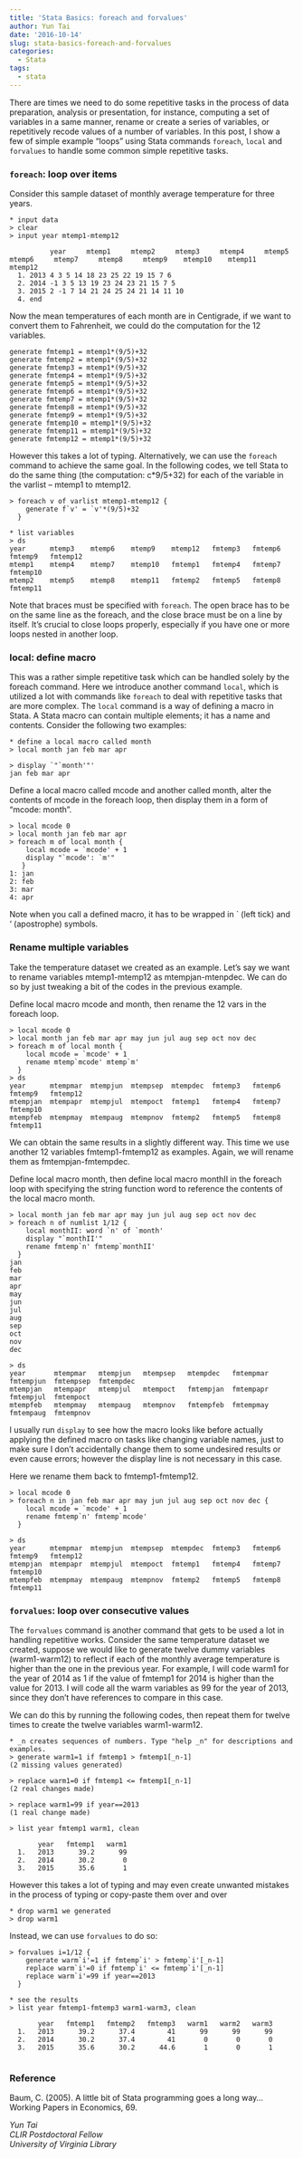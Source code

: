 ```yaml
---
title: 'Stata Basics: foreach and forvalues'
author: Yun Tai
date: '2016-10-14'
slug: stata-basics-foreach-and-forvalues
categories:
  - Stata
tags:
  - stata
---
```


There are times we need to do some repetitive tasks in the process of data preparation, analysis or presentation, for instance, computing a set of variables in a same manner, rename or create a series of variables, or repetitively recode values of a number of variables. In this post, I show a few of simple example "loops" using Stata commands `foreach`, `local` and `forvalues` to handle some common simple repetitive tasks.

### `foreach`: loop over items

Consider this sample dataset of monthly average temperature for three years.

```
* input data
> clear
> input year mtemp1-mtemp12

          year     mtemp1     mtemp2     mtemp3     mtemp4     mtemp5     mtemp6     mtemp7     mtemp8     mtemp9    mtemp10    mtemp11    mtemp12
  1. 2013 4 3 5 14 18 23 25 22 19 15 7 6
  2. 2014 -1 3 5 13 19 23 24 23 21 15 7 5
  3. 2015 2 -1 7 14 21 24 25 24 21 14 11 10
  4. end

```

Now the mean temperatures of each month are in Centigrade, if we want to convert them to Fahrenheit, we could do the computation for the 12 variables.

```
generate fmtemp1 = mtemp1*(9/5)+32
generate fmtemp2 = mtemp1*(9/5)+32
generate fmtemp3 = mtemp1*(9/5)+32
generate fmtemp4 = mtemp1*(9/5)+32
generate fmtemp5 = mtemp1*(9/5)+32
generate fmtemp6 = mtemp1*(9/5)+32
generate fmtemp7 = mtemp1*(9/5)+32
generate fmtemp8 = mtemp1*(9/5)+32
generate fmtemp9 = mtemp1*(9/5)+32
generate fmtemp10 = mtemp1*(9/5)+32
generate fmtemp11 = mtemp1*(9/5)+32
generate fmtemp12 = mtemp1*(9/5)+32
```

However this takes a lot of typing. Alternatively, we can use the `foreach` command to achieve the same goal. In the following codes, we tell Stata to do the same thing (the computation: c*9/5+32) for each of the variable in the varlist – mtemp1 to mtemp12.

```
> foreach v of varlist mtemp1-mtemp12 {
    generate f`v' = `v'*(9/5)+32
  } 
 
* list variables
> ds
year      mtemp3    mtemp6    mtemp9    mtemp12   fmtemp3   fmtemp6   fmtemp9   fmtemp12
mtemp1    mtemp4    mtemp7    mtemp10   fmtemp1   fmtemp4   fmtemp7   fmtemp10
mtemp2    mtemp5    mtemp8    mtemp11   fmtemp2   fmtemp5   fmtemp8   fmtemp11
```

Note that braces must be specified with `foreach`. The open brace has to be on the same line as the foreach, and the close brace must be on a line by itself. It’s crucial to close loops properly, especially if you have one or more loops nested in another loop.

### local: define macro

This was a rather simple repetitive task which can be handled solely by the foreach command. Here we introduce another command `local`, which is utilized a lot with commands like `foreach` to deal with repetitive tasks that are more complex. The `local` command is a way of defining a macro in Stata. A Stata macro can contain multiple elements; it has a name and contents. Consider the following two examples:

```
* define a local macro called month
> local month jan feb mar apr

> display `"`month'"' 
jan feb mar apr
```
Define a local macro called mcode and another called month, alter the contents of mcode in the foreach loop, then display them in a form of “mcode: month”.


```
> local mcode 0
> local month jan feb mar apr
> foreach m of local month {
    local mcode = `mcode' + 1
    display "`mcode': `m'"
   }
1: jan
2: feb
3: mar
4: apr
```
Note when you call a defined macro, it has to be wrapped in ` (left tick) and ‘ (apostrophe) symbols.

### Rename multiple variables

Take the temperature dataset we created as an example. Let’s say we want to rename variables mtemp1-mtemp12 as mtempjan-mtenpdec. We can do so by just tweaking a bit of the codes in the previous example.

Define local macro mcode and month, then rename the 12 vars in the foreach loop.

```
> local mcode 0
> local month jan feb mar apr may jun jul aug sep oct nov dec
> foreach m of local month {
    local mcode = `mcode' + 1
    rename mtemp`mcode' mtemp`m'
  }
> ds
year      mtempmar  mtempjun  mtempsep  mtempdec  fmtemp3   fmtemp6   fmtemp9   fmtemp12
mtempjan  mtempapr  mtempjul  mtempoct  fmtemp1   fmtemp4   fmtemp7   fmtemp10
mtempfeb  mtempmay  mtempaug  mtempnov  fmtemp2   fmtemp5   fmtemp8   fmtemp11
```

We can obtain the same results in a slightly different way. This time we use another 12 variables fmtemp1-fmtemp12 as examples. Again, we will rename them as fmtempjan-fmtempdec.

Define local macro month, then define local macro monthII in the foreach loop with specifying the string function word to reference the contents of the local macro month.

```
> local month jan feb mar apr may jun jul aug sep oct nov dec
> foreach n of numlist 1/12 {
    local monthII: word `n' of `month'
    display "`monthII'"
    rename fmtemp`n' fmtemp`monthII'   
  } 
jan
feb
mar
apr
may
jun
jul
aug
sep
oct
nov
dec

> ds
year       mtempmar   mtempjun   mtempsep   mtempdec   fmtempmar  fmtempjun  fmtempsep  fmtempdec
mtempjan   mtempapr   mtempjul   mtempoct   fmtempjan  fmtempapr  fmtempjul  fmtempoct
mtempfeb   mtempmay   mtempaug   mtempnov   fmtempfeb  fmtempmay  fmtempaug  fmtempnov
```

I usually run `display` to see how the macro looks like before actually applying the defined macro on tasks like changing variable names, just to make sure I don’t accidentally change them to some undesired results or even cause errors; however the display line is not necessary in this case.

Here we rename them back to fmtemp1-fmtemp12.

```
> local mcode 0
> foreach n in jan feb mar apr may jun jul aug sep oct nov dec {
    local mcode = `mcode' + 1
    rename fmtemp`n' fmtemp`mcode'
  }

> ds
year      mtempmar  mtempjun  mtempsep  mtempdec  fmtemp3   fmtemp6   fmtemp9   fmtemp12
mtempjan  mtempapr  mtempjul  mtempoct  fmtemp1   fmtemp4   fmtemp7   fmtemp10
mtempfeb  mtempmay  mtempaug  mtempnov  fmtemp2   fmtemp5   fmtemp8   fmtemp11
```

### `forvalues`: loop over consecutive values

The `forvalues` command is another command that gets to be used a lot in handling repetitive works. Consider the same temperature dataset we created, suppose we would like to generate twelve dummy variables (warm1-warm12) to reflect if each of the monthly average temperature is higher than the one in the previous year. For example, I will code warm1 for the year of 2014 as 1 if the value of fmtemp1 for 2014 is higher than the value for 2013. I will code all the warm variables as 99 for the year of 2013, since they don’t have references to compare in this case.

We can do this by running the following codes, then repeat them for twelve times to create the twelve variables warm1-warm12.

```
* _n creates sequences of numbers. Type "help _n" for descriptions and examples.
> generate warm1=1 if fmtemp1 > fmtemp1[_n-1]
(2 missing values generated)

> replace warm1=0 if fmtemp1 <= fmtemp1[_n-1]
(2 real changes made)

> replace warm1=99 if year==2013
(1 real change made)

> list year fmtemp1 warm1, clean

       year   fmtemp1   warm1  
  1.   2013      39.2      99  
  2.   2014      30.2       0  
  3.   2015      35.6       1  
```

However this takes a lot of typing and may even create unwanted mistakes in the process of typing or copy-paste them over and over

```
* drop warm1 we generated
> drop warm1
```


Instead, we can use `forvalues` to do so:

```
> forvalues i=1/12 {
    generate warm`i'=1 if fmtemp`i' > fmtemp`i'[_n-1]
    replace warm`i'=0 if fmtemp`i' <= fmtemp`i'[_n-1]
    replace warm`i'=99 if year==2013
  }
 
* see the results
> list year fmtemp1-fmtemp3 warm1-warm3, clean 

       year   fmtemp1   fmtemp2   fmtemp3   warm1   warm2   warm3  
  1.   2013      39.2      37.4        41      99      99      99  
  2.   2014      30.2      37.4        41       0       0       0  
  3.   2015      35.6      30.2      44.6       1       0       1 
  
```

### Reference

Baum, C. (2005). A little bit of Stata programming goes a long way… Working Papers in Economics, 69.


_Yun Tai_   
_CLIR Postdoctoral Fellow_  
_University of Virginia Library_ 



